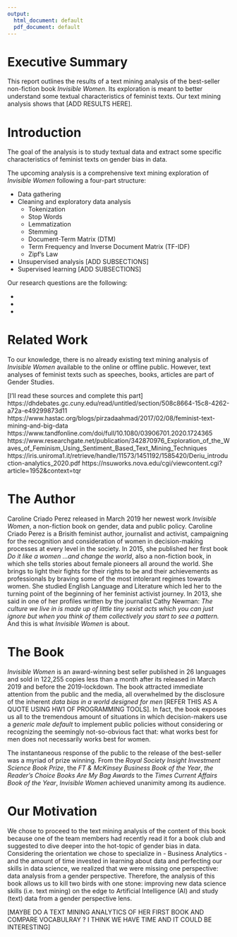 ```yaml
---
output:
  html_document: default
  pdf_document: default
---
```


# Executive Summary

This report outlines the results of a text mining analysis of the best-seller non-fiction book *Invisible Women*. Its exploration is meant to better understand some textual characteristics of feminist texts. Our text mining analysis shows that [ADD RESULTS HERE]. 

# Introduction

The goal of the analysis is to study textual data and extract some specific characteristics of feminist texts on gender bias in data. 

The upcoming analysis is a comprehensive text mining exploration of *Invisible Women* following a four-part structure:

- Data gathering 
- Cleaning and exploratory data analysis 
  - Tokenization
  - Stop Words
  - Lemmatization 
  - Stemming
  - Document-Term Matrix (DTM)
  - Term Frequency and Inverse Document Matrix (TF-IDF)
  - Zipf's Law
- Unsupervised analysis [ADD SUBSECTIONS]
- Supervised learning [ADD SUBSECTIONS]

Our research questions are the following:

- 
-
-

# Related Work

To our knowledge, there is no already existing text mining analysis of *Invisible Women* available to the online or offline public. However, text analyses of feminist texts such as speeches, books, articles are part of Gender Studies.

[I'll read these sources and complete this part]
https://dhdebates.gc.cuny.edu/read/untitled/section/508c8664-15c8-4262-a72a-e49299873d11
https://www.hastac.org/blogs/pirzadaahmad/2017/02/08/feminist-text-mining-and-big-data
https://www.tandfonline.com/doi/full/10.1080/03906701.2020.1724365
https://www.researchgate.net/publication/342870976_Exploration_of_the_Waves_of_Feminism_Using_Sentiment_Based_Text_Mining_Techniques
https://iris.uniroma1.it/retrieve/handle/11573/1451192/1585420/Deriu_introduction-analytics_2020.pdf
https://nsuworks.nova.edu/cgi/viewcontent.cgi?article=1952&context=tqr

# The Author

Caroline Criado Perez released in March 2019 her newest work *Invisible Women*, a non-fiction book on gender, data and public policy. Caroline Criado Perez is a Brisith feminist author, journalist and activist, campaigning for the recognition and consideration of women in decision-making processes at every level in the society. In 2015, she published her first book *Do it like a women ...and change the world*, also a non-fiction book, in which she tells stories about female pioneers all around the world. She brings to light their fights for their rights to be and their achievements as professionals by braving some of the most intolerant regimes towards women. She studied English Language and Literature which led her to the turning point of the beginning of her feminist activist journey. In 2013, she said in one of her profiles written by the journalist Cathy Newman: *The culture we live in is made up of little tiny sexist acts which you can just ignore but when you think of them collectively you start to see a pattern.* And this is what *Invisible Women* is about.

# The Book

*Invisible Women* is an award-winning best seller published in 26 languages and sold in 122,255 copies less than a month after its released in March 2019 and before the 2019-lockdown. The book attracted immediate attention from the public and the media, all overwhelmed by the disclosure of the inherent *data bias in a world designed for men* [REFER THIS AS A QUOTE USING HW1 OF PROGRAMMING TOOLS]. In fact, the book exposes us all to the tremendous amount of situations in which decision-makers use a *generic male default* to implement public policies without considering or recognizing the seemingly not-so-obvious fact that: what works best for men does not necessarily works best for women. 

The instantaneous response of the public to the release of the best-seller was a myriad of prize winning. From the *Royal Society Insight Investment Science Book Prize*, the *FT & McKinsey Business Book of the Year*, *the Reader’s Choice Books Are My Bag Awards* to the *Times Current Affairs Book of the Year*, *Invisible Women* achieved unanimity among its audience. 

# Our Motivation

We chose to proceed to the text mining analysis of the content of this book because one of the team members had recently read it for a book club and suggested to dive deeper into the hot-topic of gender bias in data. Considering the orientation we chose to specialize in - Business Analytics - and the amount of time invested in learning about data and perfecting our skills in data science, we realized that we were missing one perspective: data analysis from a gender perspective. Therefore, the analysis of this book allows us to kill two birds with one stone: improving new data science skills (i.e. text mining) on the edge to Artificial Intelligence (AI) and study (text) data from a gender perspective lens.


[MAYBE DO A TEXT MINING ANALYTICS OF HER FIRST BOOK AND COMPARE VOCABULRAY ? I THINK WE HAVE TIME AND IT COULD BE INTERESTING]









